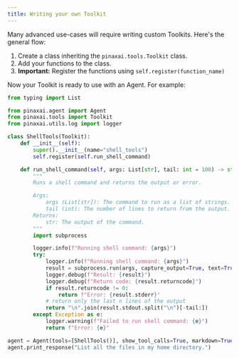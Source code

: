 ```yaml
---
title: Writing your own Toolkit
---
```


Many advanced use-cases will require writing custom Toolkits. Here's the general flow:

1. Create a class inheriting the `pinaxai.tools.Toolkit` class.
2. Add your functions to the class.
3. **Important:** Register the functions using `self.register(function_name)`

Now your Toolkit is ready to use with an Agent. For example:

```python shell_toolkit.py
from typing import List

from pinaxai.agent import Agent
from pinaxai.tools import Toolkit
from pinaxai.utils.log import logger

class ShellTools(Toolkit):
    def __init__(self):
        super().__init__(name="shell_tools")
        self.register(self.run_shell_command)

    def run_shell_command(self, args: List[str], tail: int = 100) -> str:
        """
        Runs a shell command and returns the output or error.

        Args:
            args (List[str]): The command to run as a list of strings.
            tail (int): The number of lines to return from the output.
        Returns:
            str: The output of the command.
        """
        import subprocess

        logger.info(f"Running shell command: {args}")
        try:
            logger.info(f"Running shell command: {args}")
            result = subprocess.run(args, capture_output=True, text=True)
            logger.debug(f"Result: {result}")
            logger.debug(f"Return code: {result.returncode}")
            if result.returncode != 0:
                return f"Error: {result.stderr}"
            # return only the last n lines of the output
            return "\n".join(result.stdout.split("\n")[-tail:])
        except Exception as e:
            logger.warning(f"Failed to run shell command: {e}")
            return f"Error: {e}"

agent = Agent(tools=[ShellTools()], show_tool_calls=True, markdown=True)
agent.print_response("List all the files in my home directory.")
